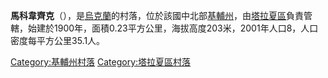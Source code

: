 {{coord|49|26|33|N|30|39|10|E|scale:30000|display=title}}

'''馬科韋齊克'''（{{lang-uk|Маковецьке}}），是[[烏克蘭|烏克蘭]]的村落，位於該國中北部[[基輔州|基輔州]]，由[[塔拉夏區|塔拉夏區]]負責管轄，始建於1900年，面積0.23平方公里，海拔高度203米，2001年人口8，人口密度每平方公里35.1人。

{{DEFAULTSORT:Маковецьке}}
[[Category:基輔州村落|Category:基輔州村落]]
[[Category:塔拉夏區村落|Category:塔拉夏區村落]]


{{Kiev-geo-stub}}